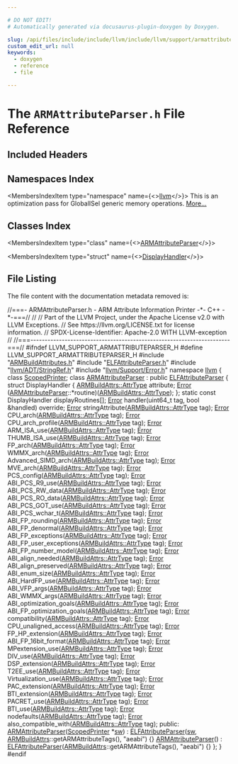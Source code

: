 ```yaml
---

# DO NOT EDIT!
# Automatically generated via docusaurus-plugin-doxygen by Doxygen.

slug: /api/files/include/include/llvm/include/llvm/support/armattributeparser-h
custom_edit_url: null
keywords:
  - doxygen
  - reference
  - file

---
```





# The `ARMAttributeParser.h` File Reference

<DoxygenPage pluginConfig={pluginConfig}>



## Included Headers

<IncludesList>
<IncludesListItem
  filePath="ARMBuildAttributes.h"
  permalink="/docs/api/files/include/include/llvm/include/llvm/support/armbuildattributes-h"
  isLocal="true" />
<IncludesListItem
  filePath="ELFAttributeParser.h"
  permalink="/docs/api/files/include/include/llvm/include/llvm/support/elfattributeparser-h"
  isLocal="true" />
<IncludesListItem
  filePath="llvm/ADT/StringRef.h"
  permalink="/docs/api/files/include/include/llvm/include/llvm/adt/stringref-h"
  isLocal="true" />
<IncludesListItem
  filePath="llvm/Support/Error.h"
  permalink="/docs/api/files/include/include/llvm/include/llvm/support/error-h"
  isLocal="true" />
</IncludesList>

## Namespaces Index

<MembersIndex>

<MembersIndexItem
  type="namespace"
  name={<><a href="/docs/api/namespaces/llvm">llvm</a></>}>
This is an optimization pass for GlobalISel generic memory operations. <a href="/docs/api/namespaces/llvm/#details">More...</a>
</MembersIndexItem>

</MembersIndex>

## Classes Index

<MembersIndex>

<MembersIndexItem
  type="class"
  name={<><a href="/docs/api/classes/llvm/armattributeparser">ARMAttributeParser</a></>}>
</MembersIndexItem>

<MembersIndexItem
  type="struct"
  name={<><a href="/docs/api/structs/llvm/armattributeparser/displayhandler">DisplayHandler</a></>}>
</MembersIndexItem>

</MembersIndex>


## File Listing

The file content with the documentation metadata removed is:

<ProgramListing>

<Link id="l00001" /><CodeLine lineNumber="1"><Highlight kind="comment">//===- ARMAttributeParser.h - ARM Attribute Information Printer -&#42;- C++ -&#42;-===//</Highlight><Highlight kind="normal"></Highlight></CodeLine>
<Link id="l00002" /><CodeLine lineNumber="2"><Highlight kind="normal"></Highlight><Highlight kind="comment">//</Highlight><Highlight kind="normal"></Highlight></CodeLine>
<Link id="l00003" /><CodeLine lineNumber="3"><Highlight kind="normal"></Highlight><Highlight kind="comment">// Part of the LLVM Project, under the Apache License v2.0 with LLVM Exceptions.</Highlight><Highlight kind="normal"></Highlight></CodeLine>
<Link id="l00004" /><CodeLine lineNumber="4"><Highlight kind="normal"></Highlight><Highlight kind="comment">// See https://llvm.org/LICENSE.txt for license information.</Highlight><Highlight kind="normal"></Highlight></CodeLine>
<Link id="l00005" /><CodeLine lineNumber="5"><Highlight kind="normal"></Highlight><Highlight kind="comment">// SPDX-License-Identifier: Apache-2.0 WITH LLVM-exception</Highlight><Highlight kind="normal"></Highlight></CodeLine>
<Link id="l00006" /><CodeLine lineNumber="6"><Highlight kind="normal"></Highlight><Highlight kind="comment">//</Highlight><Highlight kind="normal"></Highlight></CodeLine>
<Link id="l00007" /><CodeLine lineNumber="7"><Highlight kind="normal"></Highlight><Highlight kind="comment">//===----------------------------------------------------------------------===//</Highlight><Highlight kind="normal"></Highlight></CodeLine>
<Link id="l00008" /><CodeLine lineNumber="8"><Highlight kind="normal"></Highlight></CodeLine>
<Link id="l00009" /><CodeLine lineNumber="9"><Highlight kind="normal"></Highlight><Highlight kind="preprocessor">#ifndef LLVM&#95;SUPPORT&#95;ARMATTRIBUTEPARSER&#95;H</Highlight><Highlight kind="normal"></Highlight></CodeLine>
<Link id="l00010" /><CodeLine lineNumber="10"><Highlight kind="normal"></Highlight><Highlight kind="preprocessor">#define LLVM&#95;SUPPORT&#95;ARMATTRIBUTEPARSER&#95;H</Highlight><Highlight kind="normal"></Highlight></CodeLine>
<Link id="l00011" /><CodeLine lineNumber="11"><Highlight kind="normal"></Highlight></CodeLine>
<Link id="l00012" /><CodeLine lineNumber="12"><Highlight kind="normal"></Highlight><Highlight kind="preprocessor">#include &quot;<a href="/docs/api/files/include/include/llvm/include/llvm/support/armbuildattributes-h">ARMBuildAttributes.h</a>&quot;</Highlight><Highlight kind="normal"></Highlight></CodeLine>
<Link id="l00013" /><CodeLine lineNumber="13"><Highlight kind="normal"></Highlight><Highlight kind="preprocessor">#include &quot;<a href="/docs/api/files/include/include/llvm/include/llvm/support/elfattributeparser-h">ELFAttributeParser.h</a>&quot;</Highlight><Highlight kind="normal"></Highlight></CodeLine>
<Link id="l00014" /><CodeLine lineNumber="14"><Highlight kind="normal"></Highlight><Highlight kind="preprocessor">#include &quot;<a href="/docs/api/files/include/include/llvm/include/llvm/adt/stringref-h">llvm/ADT/StringRef.h</a>&quot;</Highlight><Highlight kind="normal"></Highlight></CodeLine>
<Link id="l00015" /><CodeLine lineNumber="15"><Highlight kind="normal"></Highlight><Highlight kind="preprocessor">#include &quot;<a href="/docs/api/files/include/include/llvm/include/llvm/support/error-h">llvm/Support/Error.h</a>&quot;</Highlight><Highlight kind="normal"></Highlight></CodeLine>
<Link id="l00016" /><CodeLine lineNumber="16"><Highlight kind="normal"></Highlight></CodeLine>
<Link id="l00017" /><CodeLine lineNumber="17"><Highlight kind="normal"></Highlight><Highlight kind="keyword">namespace </Highlight><Highlight kind="normal"><a href="/docs/api/namespaces/llvm">llvm</a> &#123;</Highlight></CodeLine>
<Link id="l00018" /><CodeLine lineNumber="18"><Highlight kind="normal"></Highlight></CodeLine>
<Link id="l00019" /><CodeLine lineNumber="19"><Highlight kind="normal"></Highlight><Highlight kind="keyword">class </Highlight><Highlight kind="normal"><a href="/docs/api/classes/llvm/scopedprinter">ScopedPrinter</a>;</Highlight></CodeLine>
<Link id="l00020" /><CodeLine lineNumber="20"><Highlight kind="normal"></Highlight></CodeLine>
<Link id="l00021" /><CodeLine lineNumber="21" lineLink="/docs/api/classes/llvm/armattributeparser"><Highlight kind="normal"></Highlight><Highlight kind="keyword">class </Highlight><Highlight kind="normal"><a href="/docs/api/classes/llvm/armattributeparser/#a545be58faa673963fbfc0e98bd0b35c4">ARMAttributeParser</a> : </Highlight><Highlight kind="keyword">public</Highlight><Highlight kind="normal"> <a href="/docs/api/classes/llvm/elfattributeparser/#a4e104d3bf9f32e68ed3dacf1c6092931">ELFAttributeParser</a> &#123;</Highlight></CodeLine>
<Link id="l00022" /><CodeLine lineNumber="22"><Highlight kind="normal">  </Highlight><Highlight kind="keyword">struct </Highlight><Highlight kind="normal">DisplayHandler &#123;</Highlight></CodeLine>
<Link id="l00023" /><CodeLine lineNumber="23"><Highlight kind="normal">    <a href="/docs/api/namespaces/llvm/armbuildattrs/#aea10ca6bf098a425d51ac7fe65d30ed6">ARMBuildAttrs::AttrType</a> attribute;</Highlight></CodeLine>
<Link id="l00024" /><CodeLine lineNumber="24"><Highlight kind="normal">    <a href="/docs/api/namespaces/llvm/#ac226f3d2b9ca090171a8e0a8cb92c343a902b0d55fddef6f8d651fe1035b7d4bd">Error</a> (<a href="/docs/api/classes/llvm/armattributeparser/#a545be58faa673963fbfc0e98bd0b35c4">ARMAttributeParser</a>::&#42;routine)(<a href="/docs/api/namespaces/llvm/armbuildattrs/#aea10ca6bf098a425d51ac7fe65d30ed6">ARMBuildAttrs::AttrType</a>);</Highlight></CodeLine>
<Link id="l00025" /><CodeLine lineNumber="25"><Highlight kind="normal">  &#125;;</Highlight></CodeLine>
<Link id="l00026" /><CodeLine lineNumber="26"><Highlight kind="normal">  </Highlight><Highlight kind="keyword">static</Highlight><Highlight kind="normal"> </Highlight><Highlight kind="keyword">const</Highlight><Highlight kind="normal"> DisplayHandler displayRoutines&#91;&#93;;</Highlight></CodeLine>
<Link id="l00027" /><CodeLine lineNumber="27"><Highlight kind="normal"></Highlight></CodeLine>
<Link id="l00028" /><CodeLine lineNumber="28"><Highlight kind="normal">  <a href="/docs/api/classes/llvm/error">Error</a> handler(uint64&#95;t tag, </Highlight><Highlight kind="keywordtype">bool</Highlight><Highlight kind="normal"> &amp;handled) </Highlight><Highlight kind="keyword">override</Highlight><Highlight kind="normal">;</Highlight></CodeLine>
<Link id="l00029" /><CodeLine lineNumber="29"><Highlight kind="normal"></Highlight></CodeLine>
<Link id="l00030" /><CodeLine lineNumber="30"><Highlight kind="normal">  <a href="/docs/api/classes/llvm/error">Error</a> stringAttribute(<a href="/docs/api/namespaces/llvm/armbuildattrs/#aea10ca6bf098a425d51ac7fe65d30ed6">ARMBuildAttrs::AttrType</a> tag);</Highlight></CodeLine>
<Link id="l00031" /><CodeLine lineNumber="31"><Highlight kind="normal"></Highlight></CodeLine>
<Link id="l00032" /><CodeLine lineNumber="32"><Highlight kind="normal">  <a href="/docs/api/classes/llvm/error">Error</a> CPU&#95;arch(<a href="/docs/api/namespaces/llvm/armbuildattrs/#aea10ca6bf098a425d51ac7fe65d30ed6">ARMBuildAttrs::AttrType</a> tag);</Highlight></CodeLine>
<Link id="l00033" /><CodeLine lineNumber="33"><Highlight kind="normal">  <a href="/docs/api/classes/llvm/error">Error</a> CPU&#95;arch&#95;profile(<a href="/docs/api/namespaces/llvm/armbuildattrs/#aea10ca6bf098a425d51ac7fe65d30ed6">ARMBuildAttrs::AttrType</a> tag);</Highlight></CodeLine>
<Link id="l00034" /><CodeLine lineNumber="34"><Highlight kind="normal">  <a href="/docs/api/classes/llvm/error">Error</a> ARM&#95;ISA&#95;use(<a href="/docs/api/namespaces/llvm/armbuildattrs/#aea10ca6bf098a425d51ac7fe65d30ed6">ARMBuildAttrs::AttrType</a> tag);</Highlight></CodeLine>
<Link id="l00035" /><CodeLine lineNumber="35"><Highlight kind="normal">  <a href="/docs/api/classes/llvm/error">Error</a> THUMB&#95;ISA&#95;use(<a href="/docs/api/namespaces/llvm/armbuildattrs/#aea10ca6bf098a425d51ac7fe65d30ed6">ARMBuildAttrs::AttrType</a> tag);</Highlight></CodeLine>
<Link id="l00036" /><CodeLine lineNumber="36"><Highlight kind="normal">  <a href="/docs/api/classes/llvm/error">Error</a> FP&#95;arch(<a href="/docs/api/namespaces/llvm/armbuildattrs/#aea10ca6bf098a425d51ac7fe65d30ed6">ARMBuildAttrs::AttrType</a> tag);</Highlight></CodeLine>
<Link id="l00037" /><CodeLine lineNumber="37"><Highlight kind="normal">  <a href="/docs/api/classes/llvm/error">Error</a> WMMX&#95;arch(<a href="/docs/api/namespaces/llvm/armbuildattrs/#aea10ca6bf098a425d51ac7fe65d30ed6">ARMBuildAttrs::AttrType</a> tag);</Highlight></CodeLine>
<Link id="l00038" /><CodeLine lineNumber="38"><Highlight kind="normal">  <a href="/docs/api/classes/llvm/error">Error</a> Advanced&#95;SIMD&#95;arch(<a href="/docs/api/namespaces/llvm/armbuildattrs/#aea10ca6bf098a425d51ac7fe65d30ed6">ARMBuildAttrs::AttrType</a> tag);</Highlight></CodeLine>
<Link id="l00039" /><CodeLine lineNumber="39"><Highlight kind="normal">  <a href="/docs/api/classes/llvm/error">Error</a> MVE&#95;arch(<a href="/docs/api/namespaces/llvm/armbuildattrs/#aea10ca6bf098a425d51ac7fe65d30ed6">ARMBuildAttrs::AttrType</a> tag);</Highlight></CodeLine>
<Link id="l00040" /><CodeLine lineNumber="40"><Highlight kind="normal">  <a href="/docs/api/classes/llvm/error">Error</a> PCS&#95;config(<a href="/docs/api/namespaces/llvm/armbuildattrs/#aea10ca6bf098a425d51ac7fe65d30ed6">ARMBuildAttrs::AttrType</a> tag);</Highlight></CodeLine>
<Link id="l00041" /><CodeLine lineNumber="41"><Highlight kind="normal">  <a href="/docs/api/classes/llvm/error">Error</a> ABI&#95;PCS&#95;R9&#95;use(<a href="/docs/api/namespaces/llvm/armbuildattrs/#aea10ca6bf098a425d51ac7fe65d30ed6">ARMBuildAttrs::AttrType</a> tag);</Highlight></CodeLine>
<Link id="l00042" /><CodeLine lineNumber="42"><Highlight kind="normal">  <a href="/docs/api/classes/llvm/error">Error</a> ABI&#95;PCS&#95;RW&#95;data(<a href="/docs/api/namespaces/llvm/armbuildattrs/#aea10ca6bf098a425d51ac7fe65d30ed6">ARMBuildAttrs::AttrType</a> tag);</Highlight></CodeLine>
<Link id="l00043" /><CodeLine lineNumber="43"><Highlight kind="normal">  <a href="/docs/api/classes/llvm/error">Error</a> ABI&#95;PCS&#95;RO&#95;data(<a href="/docs/api/namespaces/llvm/armbuildattrs/#aea10ca6bf098a425d51ac7fe65d30ed6">ARMBuildAttrs::AttrType</a> tag);</Highlight></CodeLine>
<Link id="l00044" /><CodeLine lineNumber="44"><Highlight kind="normal">  <a href="/docs/api/classes/llvm/error">Error</a> ABI&#95;PCS&#95;GOT&#95;use(<a href="/docs/api/namespaces/llvm/armbuildattrs/#aea10ca6bf098a425d51ac7fe65d30ed6">ARMBuildAttrs::AttrType</a> tag);</Highlight></CodeLine>
<Link id="l00045" /><CodeLine lineNumber="45"><Highlight kind="normal">  <a href="/docs/api/classes/llvm/error">Error</a> ABI&#95;PCS&#95;wchar&#95;t(<a href="/docs/api/namespaces/llvm/armbuildattrs/#aea10ca6bf098a425d51ac7fe65d30ed6">ARMBuildAttrs::AttrType</a> tag);</Highlight></CodeLine>
<Link id="l00046" /><CodeLine lineNumber="46"><Highlight kind="normal">  <a href="/docs/api/classes/llvm/error">Error</a> ABI&#95;FP&#95;rounding(<a href="/docs/api/namespaces/llvm/armbuildattrs/#aea10ca6bf098a425d51ac7fe65d30ed6">ARMBuildAttrs::AttrType</a> tag);</Highlight></CodeLine>
<Link id="l00047" /><CodeLine lineNumber="47"><Highlight kind="normal">  <a href="/docs/api/classes/llvm/error">Error</a> ABI&#95;FP&#95;denormal(<a href="/docs/api/namespaces/llvm/armbuildattrs/#aea10ca6bf098a425d51ac7fe65d30ed6">ARMBuildAttrs::AttrType</a> tag);</Highlight></CodeLine>
<Link id="l00048" /><CodeLine lineNumber="48"><Highlight kind="normal">  <a href="/docs/api/classes/llvm/error">Error</a> ABI&#95;FP&#95;exceptions(<a href="/docs/api/namespaces/llvm/armbuildattrs/#aea10ca6bf098a425d51ac7fe65d30ed6">ARMBuildAttrs::AttrType</a> tag);</Highlight></CodeLine>
<Link id="l00049" /><CodeLine lineNumber="49"><Highlight kind="normal">  <a href="/docs/api/classes/llvm/error">Error</a> ABI&#95;FP&#95;user&#95;exceptions(<a href="/docs/api/namespaces/llvm/armbuildattrs/#aea10ca6bf098a425d51ac7fe65d30ed6">ARMBuildAttrs::AttrType</a> tag);</Highlight></CodeLine>
<Link id="l00050" /><CodeLine lineNumber="50"><Highlight kind="normal">  <a href="/docs/api/classes/llvm/error">Error</a> ABI&#95;FP&#95;number&#95;model(<a href="/docs/api/namespaces/llvm/armbuildattrs/#aea10ca6bf098a425d51ac7fe65d30ed6">ARMBuildAttrs::AttrType</a> tag);</Highlight></CodeLine>
<Link id="l00051" /><CodeLine lineNumber="51"><Highlight kind="normal">  <a href="/docs/api/classes/llvm/error">Error</a> ABI&#95;align&#95;needed(<a href="/docs/api/namespaces/llvm/armbuildattrs/#aea10ca6bf098a425d51ac7fe65d30ed6">ARMBuildAttrs::AttrType</a> tag);</Highlight></CodeLine>
<Link id="l00052" /><CodeLine lineNumber="52"><Highlight kind="normal">  <a href="/docs/api/classes/llvm/error">Error</a> ABI&#95;align&#95;preserved(<a href="/docs/api/namespaces/llvm/armbuildattrs/#aea10ca6bf098a425d51ac7fe65d30ed6">ARMBuildAttrs::AttrType</a> tag);</Highlight></CodeLine>
<Link id="l00053" /><CodeLine lineNumber="53"><Highlight kind="normal">  <a href="/docs/api/classes/llvm/error">Error</a> ABI&#95;enum&#95;size(<a href="/docs/api/namespaces/llvm/armbuildattrs/#aea10ca6bf098a425d51ac7fe65d30ed6">ARMBuildAttrs::AttrType</a> tag);</Highlight></CodeLine>
<Link id="l00054" /><CodeLine lineNumber="54"><Highlight kind="normal">  <a href="/docs/api/classes/llvm/error">Error</a> ABI&#95;HardFP&#95;use(<a href="/docs/api/namespaces/llvm/armbuildattrs/#aea10ca6bf098a425d51ac7fe65d30ed6">ARMBuildAttrs::AttrType</a> tag);</Highlight></CodeLine>
<Link id="l00055" /><CodeLine lineNumber="55"><Highlight kind="normal">  <a href="/docs/api/classes/llvm/error">Error</a> ABI&#95;VFP&#95;args(<a href="/docs/api/namespaces/llvm/armbuildattrs/#aea10ca6bf098a425d51ac7fe65d30ed6">ARMBuildAttrs::AttrType</a> tag);</Highlight></CodeLine>
<Link id="l00056" /><CodeLine lineNumber="56"><Highlight kind="normal">  <a href="/docs/api/classes/llvm/error">Error</a> ABI&#95;WMMX&#95;args(<a href="/docs/api/namespaces/llvm/armbuildattrs/#aea10ca6bf098a425d51ac7fe65d30ed6">ARMBuildAttrs::AttrType</a> tag);</Highlight></CodeLine>
<Link id="l00057" /><CodeLine lineNumber="57"><Highlight kind="normal">  <a href="/docs/api/classes/llvm/error">Error</a> ABI&#95;optimization&#95;goals(<a href="/docs/api/namespaces/llvm/armbuildattrs/#aea10ca6bf098a425d51ac7fe65d30ed6">ARMBuildAttrs::AttrType</a> tag);</Highlight></CodeLine>
<Link id="l00058" /><CodeLine lineNumber="58"><Highlight kind="normal">  <a href="/docs/api/classes/llvm/error">Error</a> ABI&#95;FP&#95;optimization&#95;goals(<a href="/docs/api/namespaces/llvm/armbuildattrs/#aea10ca6bf098a425d51ac7fe65d30ed6">ARMBuildAttrs::AttrType</a> tag);</Highlight></CodeLine>
<Link id="l00059" /><CodeLine lineNumber="59"><Highlight kind="normal">  <a href="/docs/api/classes/llvm/error">Error</a> compatibility(<a href="/docs/api/namespaces/llvm/armbuildattrs/#aea10ca6bf098a425d51ac7fe65d30ed6">ARMBuildAttrs::AttrType</a> tag);</Highlight></CodeLine>
<Link id="l00060" /><CodeLine lineNumber="60"><Highlight kind="normal">  <a href="/docs/api/classes/llvm/error">Error</a> CPU&#95;unaligned&#95;access(<a href="/docs/api/namespaces/llvm/armbuildattrs/#aea10ca6bf098a425d51ac7fe65d30ed6">ARMBuildAttrs::AttrType</a> tag);</Highlight></CodeLine>
<Link id="l00061" /><CodeLine lineNumber="61"><Highlight kind="normal">  <a href="/docs/api/classes/llvm/error">Error</a> FP&#95;HP&#95;extension(<a href="/docs/api/namespaces/llvm/armbuildattrs/#aea10ca6bf098a425d51ac7fe65d30ed6">ARMBuildAttrs::AttrType</a> tag);</Highlight></CodeLine>
<Link id="l00062" /><CodeLine lineNumber="62"><Highlight kind="normal">  <a href="/docs/api/classes/llvm/error">Error</a> ABI&#95;FP&#95;16bit&#95;format(<a href="/docs/api/namespaces/llvm/armbuildattrs/#aea10ca6bf098a425d51ac7fe65d30ed6">ARMBuildAttrs::AttrType</a> tag);</Highlight></CodeLine>
<Link id="l00063" /><CodeLine lineNumber="63"><Highlight kind="normal">  <a href="/docs/api/classes/llvm/error">Error</a> MPextension&#95;use(<a href="/docs/api/namespaces/llvm/armbuildattrs/#aea10ca6bf098a425d51ac7fe65d30ed6">ARMBuildAttrs::AttrType</a> tag);</Highlight></CodeLine>
<Link id="l00064" /><CodeLine lineNumber="64"><Highlight kind="normal">  <a href="/docs/api/classes/llvm/error">Error</a> DIV&#95;use(<a href="/docs/api/namespaces/llvm/armbuildattrs/#aea10ca6bf098a425d51ac7fe65d30ed6">ARMBuildAttrs::AttrType</a> tag);</Highlight></CodeLine>
<Link id="l00065" /><CodeLine lineNumber="65"><Highlight kind="normal">  <a href="/docs/api/classes/llvm/error">Error</a> DSP&#95;extension(<a href="/docs/api/namespaces/llvm/armbuildattrs/#aea10ca6bf098a425d51ac7fe65d30ed6">ARMBuildAttrs::AttrType</a> tag);</Highlight></CodeLine>
<Link id="l00066" /><CodeLine lineNumber="66"><Highlight kind="normal">  <a href="/docs/api/classes/llvm/error">Error</a> T2EE&#95;use(<a href="/docs/api/namespaces/llvm/armbuildattrs/#aea10ca6bf098a425d51ac7fe65d30ed6">ARMBuildAttrs::AttrType</a> tag);</Highlight></CodeLine>
<Link id="l00067" /><CodeLine lineNumber="67"><Highlight kind="normal">  <a href="/docs/api/classes/llvm/error">Error</a> Virtualization&#95;use(<a href="/docs/api/namespaces/llvm/armbuildattrs/#aea10ca6bf098a425d51ac7fe65d30ed6">ARMBuildAttrs::AttrType</a> tag);</Highlight></CodeLine>
<Link id="l00068" /><CodeLine lineNumber="68"><Highlight kind="normal">  <a href="/docs/api/classes/llvm/error">Error</a> PAC&#95;extension(<a href="/docs/api/namespaces/llvm/armbuildattrs/#aea10ca6bf098a425d51ac7fe65d30ed6">ARMBuildAttrs::AttrType</a> tag);</Highlight></CodeLine>
<Link id="l00069" /><CodeLine lineNumber="69"><Highlight kind="normal">  <a href="/docs/api/classes/llvm/error">Error</a> BTI&#95;extension(<a href="/docs/api/namespaces/llvm/armbuildattrs/#aea10ca6bf098a425d51ac7fe65d30ed6">ARMBuildAttrs::AttrType</a> tag);</Highlight></CodeLine>
<Link id="l00070" /><CodeLine lineNumber="70"><Highlight kind="normal">  <a href="/docs/api/classes/llvm/error">Error</a> PACRET&#95;use(<a href="/docs/api/namespaces/llvm/armbuildattrs/#aea10ca6bf098a425d51ac7fe65d30ed6">ARMBuildAttrs::AttrType</a> tag);</Highlight></CodeLine>
<Link id="l00071" /><CodeLine lineNumber="71"><Highlight kind="normal">  <a href="/docs/api/classes/llvm/error">Error</a> BTI&#95;use(<a href="/docs/api/namespaces/llvm/armbuildattrs/#aea10ca6bf098a425d51ac7fe65d30ed6">ARMBuildAttrs::AttrType</a> tag);</Highlight></CodeLine>
<Link id="l00072" /><CodeLine lineNumber="72"><Highlight kind="normal">  <a href="/docs/api/classes/llvm/error">Error</a> nodefaults(<a href="/docs/api/namespaces/llvm/armbuildattrs/#aea10ca6bf098a425d51ac7fe65d30ed6">ARMBuildAttrs::AttrType</a> tag);</Highlight></CodeLine>
<Link id="l00073" /><CodeLine lineNumber="73"><Highlight kind="normal">  <a href="/docs/api/classes/llvm/error">Error</a> also&#95;compatible&#95;with(<a href="/docs/api/namespaces/llvm/armbuildattrs/#aea10ca6bf098a425d51ac7fe65d30ed6">ARMBuildAttrs::AttrType</a> tag);</Highlight></CodeLine>
<Link id="l00074" /><CodeLine lineNumber="74"><Highlight kind="normal"></Highlight></CodeLine>
<Link id="l00075" /><CodeLine lineNumber="75"><Highlight kind="normal"></Highlight><Highlight kind="keyword">public</Highlight><Highlight kind="normal">:</Highlight></CodeLine>
<Link id="l00076" /><CodeLine lineNumber="76" lineLink="/docs/api/classes/llvm/armattributeparser/#a545be58faa673963fbfc0e98bd0b35c4"><Highlight kind="normal">  <a href="/docs/api/classes/llvm/armattributeparser/#a545be58faa673963fbfc0e98bd0b35c4">ARMAttributeParser</a>(<a href="/docs/api/classes/llvm/scopedprinter">ScopedPrinter</a> &#42;<a href="/docs/api/classes/llvm/elfattributeparser/#a967d07f3cace8ee5af66bff6585e03e7">sw</a>)</Highlight></CodeLine>
<Link id="l00077" /><CodeLine lineNumber="77"><Highlight kind="normal">      : <a href="/docs/api/classes/llvm/elfattributeparser/#a4e104d3bf9f32e68ed3dacf1c6092931">ELFAttributeParser</a>(<a href="/docs/api/classes/llvm/elfattributeparser/#a967d07f3cace8ee5af66bff6585e03e7">sw</a>, <a href="/docs/api/namespaces/llvm/armbuildattrs">ARMBuildAttrs</a>::getARMAttributeTags(), </Highlight><Highlight kind="stringliteral">&quot;aeabi&quot;</Highlight><Highlight kind="normal">) &#123;&#125;</Highlight></CodeLine>
<Link id="l00078" /><CodeLine lineNumber="78" lineLink="/docs/api/classes/llvm/armattributeparser/#a498c870c5a55dfc5aa1c12cbafab18b8"><Highlight kind="normal">  <a href="/docs/api/classes/llvm/armattributeparser/#a498c870c5a55dfc5aa1c12cbafab18b8">ARMAttributeParser</a>()</Highlight></CodeLine>
<Link id="l00079" /><CodeLine lineNumber="79"><Highlight kind="normal">      : <a href="/docs/api/classes/llvm/elfattributeparser/#a4e104d3bf9f32e68ed3dacf1c6092931">ELFAttributeParser</a>(<a href="/docs/api/namespaces/llvm/armbuildattrs">ARMBuildAttrs</a>::getARMAttributeTags(), </Highlight><Highlight kind="stringliteral">&quot;aeabi&quot;</Highlight><Highlight kind="normal">) &#123;&#125;</Highlight></CodeLine>
<Link id="l00080" /><CodeLine lineNumber="80"><Highlight kind="normal">&#125;;</Highlight></CodeLine>
<Link id="l00081" /><CodeLine lineNumber="81"><Highlight kind="normal">&#125;</Highlight></CodeLine>
<Link id="l00082" /><CodeLine lineNumber="82"><Highlight kind="normal"></Highlight></CodeLine>
<Link id="l00083" /><CodeLine lineNumber="83"><Highlight kind="normal"></Highlight><Highlight kind="preprocessor">#endif</Highlight></CodeLine>

</ProgramListing>

</DoxygenPage>
